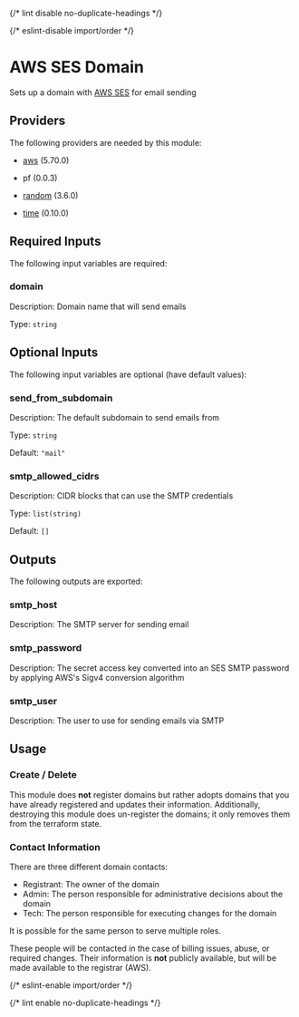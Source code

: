 
{/* lint disable no-duplicate-headings */}

{/* eslint-disable import/order */}

<ModuleHeader name="aws_ses_domain" sourceHref="https://github.com/Panfactum/stack/tree/__PANFACTUM_VERSION_MAIN__/packages/infrastructure/aws_ses_domain" status="stable" type="direct" />

# AWS SES Domain

Sets up a domain with [AWS SES](https://aws.amazon.com/ses/) for email sending

## Providers

The following providers are needed by this module:

* [aws](https://registry.terraform.io/providers/hashicorp/aws/5.70.0/docs) (5.70.0)

* pf (0.0.3)

* [random](https://registry.terraform.io/providers/hashicorp/random/3.6.0/docs) (3.6.0)

* [time](https://registry.terraform.io/providers/hashicorp/time/0.10.0/docs) (0.10.0)

## Required Inputs

The following input variables are required:

### domain

Description: Domain name that will send emails

Type: `string`

## Optional Inputs

The following input variables are optional (have default values):

### send\_from\_subdomain

Description: The default subdomain to send emails from

Type: `string`

Default: `"mail"`

### smtp\_allowed\_cidrs

Description: CIDR blocks that can use the SMTP credentials

Type: `list(string)`

Default: `[]`

## Outputs

The following outputs are exported:

### smtp\_host

Description: The SMTP server for sending email

### smtp\_password

Description: The secret access key converted into an SES SMTP password by applying AWS's Sigv4 conversion algorithm

### smtp\_user

Description: The user to use for sending emails via SMTP

## Usage

### Create / Delete

This module does **not** register domains but rather adopts domains
that you have already registered and updates their information.
Additionally, destroying this module does un-register the domains;
it only removes them from the terraform state.

### Contact Information

There are three different domain contacts:

* Registrant: The owner of the domain
* Admin: The person responsible for administrative decisions about the domain
* Tech: The person responsible for executing changes for the domain

It is possible for the same person to serve multiple roles.

These people will be contacted in the case of billing issues, abuse, or required
changes. Their information is **not** publicly available, but will be made
available to the registrar (AWS).

{/* eslint-enable import/order */}

{/* lint enable no-duplicate-headings */}
